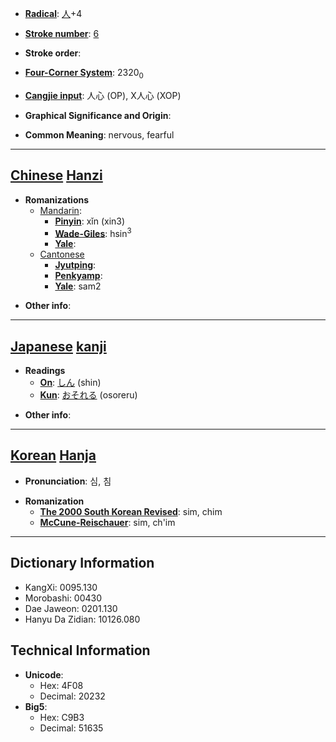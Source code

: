 * '''[[Wiktionary:Chinese radical index| Radical]]''': [[Wiktionary:Chinese radical index 人|人]]+4

* '''[[Wiktionary:Chinese total strokes index|Stroke number]]''': [[Wiktionary:Chinese total strokes index 6|6]]

* '''Stroke order''': 

* '''[[Wiktionary:Chinese four corner index|Four-Corner System]]''': 2320<sub>0</sub>

* '''[[Wiktionary:Chinese Cangjie index|Cangjie input]]''': 人心 (OP), X人心 (XOP)

* '''Graphical Significance and Origin''': 

* '''Common Meaning''': nervous, fearful

----

== [[Chinese]] [[Hanzi]] ==

* '''Romanizations'''
** [[Mandarin]]:
*** '''[[Pinyin]]''': xǐn (xin3)
*** '''[[Wade-Giles]]''': hsin<sup>3</sup>
*** '''[[Yale]]''': 
**[[Cantonese]]
***'''[[Jyutping]]''':
***'''[[Penkyamp]]''': 
***'''[[Yale]]''': sam2

* '''Other info''': 

----

== [[Japanese]] [[kanji]] ==

* '''Readings'''
** '''[[On]]''': [[しん]] (shin)
** '''[[Kun]]''': [[おそれる]] (osoreru)

* '''Other info''':  

----

== [[Korean]] [[Hanja]] ==

* '''Pronunciation''': 심, 침

* '''Romanization'''
** '''[[The 2000 South Korean Revised Romanization|The 2000 South Korean Revised]]''': sim, chim
** '''[[McCune-Reischauer]]''': sim, ch'im

----

== Dictionary Information ==

* KangXi: 0095.130
* Morobashi: 00430
* Dae Jaweon: 0201.130
* Hanyu Da Zidian: 10126.080

== Technical Information ==

* '''Unicode''':
** Hex: 4F08
** Decimal: 20232
* '''Big5''':
** Hex: C9B3
** Decimal: 51635